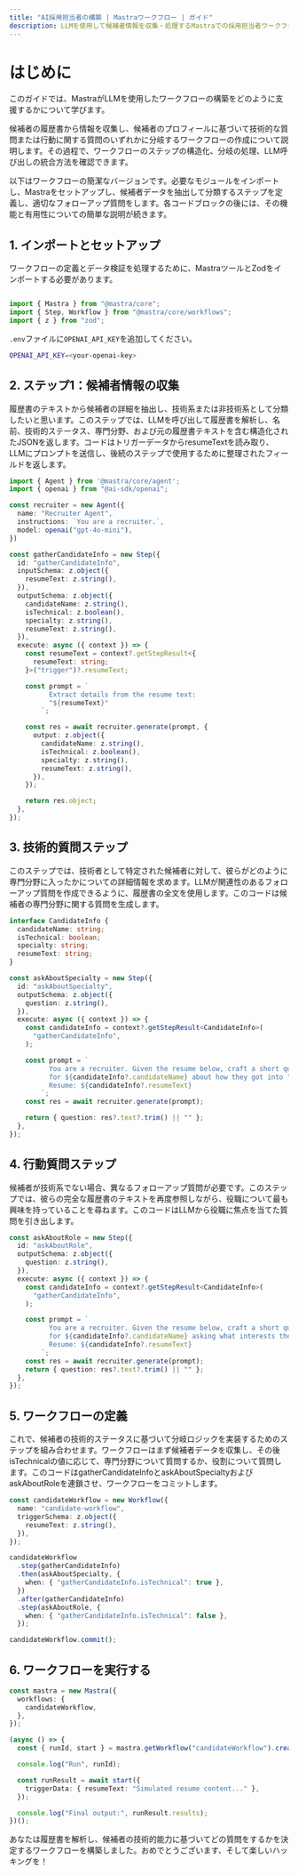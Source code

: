 ```yaml
---
title: "AI採用担当者の構築 | Mastraワークフロー | ガイド"
description: LLMを使用して候補者情報を収集・処理するMastraでの採用担当者ワークフローの構築ガイド。
---
```


# はじめに

このガイドでは、MastraがLLMを使用したワークフローの構築をどのように支援するかについて学びます。

候補者の履歴書から情報を収集し、候補者のプロフィールに基づいて技術的な質問または行動に関する質問のいずれかに分岐するワークフローの作成について説明します。その過程で、ワークフローのステップの構造化、分岐の処理、LLM呼び出しの統合方法を確認できます。

以下はワークフローの簡潔なバージョンです。必要なモジュールをインポートし、Mastraをセットアップし、候補者データを抽出して分類するステップを定義し、適切なフォローアップ質問をします。各コードブロックの後には、その機能と有用性についての簡単な説明が続きます。

## 1. インポートとセットアップ

ワークフローの定義とデータ検証を処理するために、MastraツールとZodをインポートする必要があります。

```typescript filename="src/mastra/index.ts" copy

import { Mastra } from "@mastra/core";
import { Step, Workflow } from "@mastra/core/workflows";
import { z } from "zod";
```

`.env`ファイルに`OPENAI_API_KEY`を追加してください。

```bash filename=".env" copy
OPENAI_API_KEY=<your-openai-key>
```

## 2. ステップ1：候補者情報の収集

履歴書のテキストから候補者の詳細を抽出し、技術系または非技術系として分類したいと思います。このステップでは、LLMを呼び出して履歴書を解析し、名前、技術的ステータス、専門分野、および元の履歴書テキストを含む構造化されたJSONを返します。コードはトリガーデータからresumeTextを読み取り、LLMにプロンプトを送信し、後続のステップで使用するために整理されたフィールドを返します。

```typescript filename="src/mastra/index.ts" copy
import { Agent } from '@mastra/core/agent';
import { openai } from "@ai-sdk/openai";

const recruiter = new Agent({
  name: "Recruiter Agent",
  instructions: `You are a recruiter.`,
  model: openai("gpt-4o-mini"),
})

const gatherCandidateInfo = new Step({
  id: "gatherCandidateInfo",
  inputSchema: z.object({
    resumeText: z.string(),
  }),
  outputSchema: z.object({
    candidateName: z.string(),
    isTechnical: z.boolean(),
    specialty: z.string(),
    resumeText: z.string(),
  }),
  execute: async ({ context }) => {
    const resumeText = context?.getStepResult<{
      resumeText: string;
    }>("trigger")?.resumeText;

    const prompt = `
          Extract details from the resume text:
          "${resumeText}"
        `;

    const res = await recruiter.generate(prompt, {
      output: z.object({
        candidateName: z.string(),
        isTechnical: z.boolean(),
        specialty: z.string(),
        resumeText: z.string(),
      }),
    });

    return res.object;
  },
});
```

## 3. 技術的質問ステップ

このステップでは、技術者として特定された候補者に対して、彼らがどのように専門分野に入ったかについての詳細情報を求めます。LLMが関連性のあるフォローアップ質問を作成できるように、履歴書の全文を使用します。このコードは候補者の専門分野に関する質問を生成します。

```typescript filename="src/mastra/index.ts" copy
interface CandidateInfo {
  candidateName: string;
  isTechnical: boolean;
  specialty: string;
  resumeText: string;
}

const askAboutSpecialty = new Step({
  id: "askAboutSpecialty",
  outputSchema: z.object({
    question: z.string(),
  }),
  execute: async ({ context }) => {
    const candidateInfo = context?.getStepResult<CandidateInfo>(
      "gatherCandidateInfo",
    );

    const prompt = `
          You are a recruiter. Given the resume below, craft a short question
          for ${candidateInfo?.candidateName} about how they got into "${candidateInfo?.specialty}".
          Resume: ${candidateInfo?.resumeText}
        `;
    const res = await recruiter.generate(prompt);

    return { question: res?.text?.trim() || "" };
  },
});
```

## 4. 行動質問ステップ

候補者が技術系でない場合、異なるフォローアップ質問が必要です。このステップでは、彼らの完全な履歴書のテキストを再度参照しながら、役職について最も興味を持っていることを尋ねます。このコードはLLMから役職に焦点を当てた質問を引き出します。

```typescript filename="src/mastra/index.ts" copy
const askAboutRole = new Step({
  id: "askAboutRole",
  outputSchema: z.object({
    question: z.string(),
  }),
  execute: async ({ context }) => {
    const candidateInfo = context?.getStepResult<CandidateInfo>(
      "gatherCandidateInfo",
    );

    const prompt = `
          You are a recruiter. Given the resume below, craft a short question
          for ${candidateInfo?.candidateName} asking what interests them most about this role.
          Resume: ${candidateInfo?.resumeText}
        `;
    const res = await recruiter.generate(prompt);
    return { question: res?.text?.trim() || "" };
  },
});
```

## 5. ワークフローの定義

これで、候補者の技術的ステータスに基づいて分岐ロジックを実装するためのステップを組み合わせます。ワークフローはまず候補者データを収集し、その後isTechnicalの値に応じて、専門分野について質問するか、役割について質問します。このコードはgatherCandidateInfoとaskAboutSpecialtyおよびaskAboutRoleを連鎖させ、ワークフローをコミットします。

```typescript filename="src/mastra/index.ts" copy
const candidateWorkflow = new Workflow({
  name: "candidate-workflow",
  triggerSchema: z.object({
    resumeText: z.string(),
  }),
});

candidateWorkflow
  .step(gatherCandidateInfo)
  .then(askAboutSpecialty, {
    when: { "gatherCandidateInfo.isTechnical": true },
  })
  .after(gatherCandidateInfo)
  .step(askAboutRole, {
    when: { "gatherCandidateInfo.isTechnical": false },
  });

candidateWorkflow.commit();
```

## 6. ワークフローを実行する

```typescript filename="src/mastra/index.ts" copy
const mastra = new Mastra({
  workflows: {
    candidateWorkflow,
  },
});

(async () => {
  const { runId, start } = mastra.getWorkflow("candidateWorkflow").createRun();

  console.log("Run", runId);

  const runResult = await start({
    triggerData: { resumeText: "Simulated resume content..." },
  });

  console.log("Final output:", runResult.results);
})();
```

あなたは履歴書を解析し、候補者の技術的能力に基づいてどの質問をするかを決定するワークフローを構築しました。おめでとうございます、そして楽しいハッキングを！
